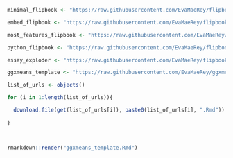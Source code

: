 


```r
minimal_flipbook <- "https://raw.githubusercontent.com/EvaMaeRey/flipbookr/master/inst/rmarkdown/templates/minimal-flipbook/skeleton/skeleton.Rmd"

embed_flipbook <- "https://raw.githubusercontent.com/EvaMaeRey/flipbookr/master/inst/rmarkdown/templates/flipbook-embed/skeleton/skeleton.Rmd"

most_features_flipbook <- "https://raw.githubusercontent.com/EvaMaeRey/flipbookr/master/inst/rmarkdown/templates/most-features/skeleton/skeleton.Rmd"

python_flipbook <- "https://raw.githubusercontent.com/EvaMaeRey/flipbookr/master/inst/rmarkdown/templates/python-flipbook/skeleton/skeleton.Rmd"

essay_exploder <- "https://raw.githubusercontent.com/EvaMaeRey/flipbookr/master/inst/rmarkdown/templates/slow-essay/skeleton/skeleton.Rmd"

ggxmeans_template <- "https://raw.githubusercontent.com/EvaMaeRey/ggxmean/master/inst/rmarkdown/templates/template-name/skeleton/skeleton.Rmd"

list_of_urls <- objects()

for (i in 1:length(list_of_urls)){

  download.file(get(list_of_urls[i]), paste0(list_of_urls[i], ".Rmd"))
  
}



rmarkdown::render("ggxmeans_template.Rmd")
```

